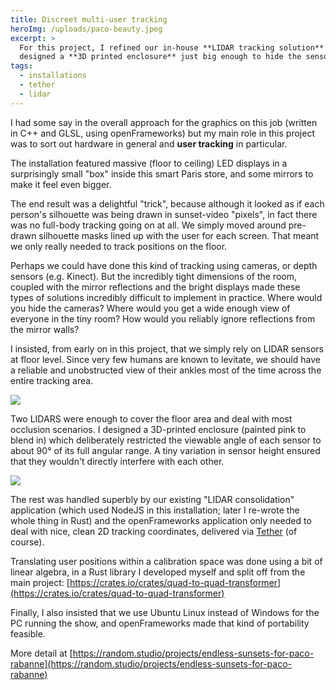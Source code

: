 ```yaml
---
title: Discreet multi-user tracking
heroImg: /uploads/paco-beauty.jpeg
excerpt: >
  For this project, I refined our in-house **LIDAR tracking solution** and
  designed a **3D printed enclosure** just big enough to hide the sensors.
tags:
  - installations
  - tether
  - lidar
---
```


I had some say in the overall approach for the graphics on this job (written in C++ and GLSL, using openFrameworks) but my main role in this project was to sort out hardware in general and **user tracking** in particular.

The installation featured massive (floor to ceiling) LED displays in a surprisingly small "box" inside this smart Paris store, and some mirrors to make it feel even bigger.

The end result was a delightful "trick", because although it looked as if each person's silhouette was being drawn in sunset-video "pixels", in fact there was no full-body tracking going on at all. We simply moved around pre-drawn silhouette masks lined up with the user for each screen. That meant we only really needed to track positions on the floor.

Perhaps we could have done this kind of tracking using cameras, or depth sensors (e.g. Kinect). But the incredibly tight dimensions of the room, coupled with the mirror reflections and the bright displays made these types of solutions incredibly difficult to implement in practice. Where would you hide the cameras? Where would you get a wide enough view of everyone in the tiny room? How would you reliably ignore reflections from the mirror walls?

I insisted, from early on in this project, that we simply rely on LIDAR sensors at floor level. Since very few humans are known to levitate, we should have a reliable and unobstructed view of their ankles most of the time across the entire tracking area.

![](/uploads/paco-sketch.jpg)

Two LIDARS were enough to cover the floor area and deal with most occlusion scenarios. I designed a 3D-printed enclosure (painted pink to blend in) which deliberately restricted the viewable angle of each sensor to about 90° of its full angular range. A tiny variation in sensor height ensured that they wouldn't directly interfere with each other.

![](/uploads/enclosure-views.jpg)

The rest was handled superbly by our existing "LIDAR consolidation" application (which used NodeJS in this installation; later I re-wrote the whole thing in Rust) and the openFrameworks application only needed to deal with nice, clean 2D tracking coordinates, delivered via [Tether](/projects/Tether-an-in-house-system-to-make-interactive-installations-easier) (of course).

Translating user positions within a calibration space was done using a bit of linear algebra, in a Rust library I developed myself and split off from the main project: [https://crates.io/crates/quad-to-quad-transformer](https://crates.io/crates/quad-to-quad-transformer) 

Finally, I also insisted that we use Ubuntu Linux instead of Windows for the PC running the show, and openFrameworks made that kind of portability feasible.

More detail at [https://random.studio/projects/endless-sunsets-for-paco-rabanne](https://random.studio/projects/endless-sunsets-for-paco-rabanne)
